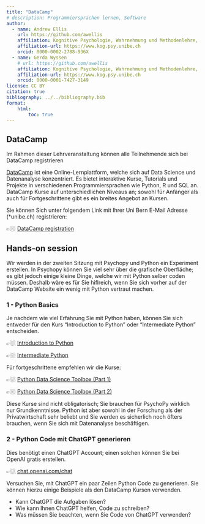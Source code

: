 ```yaml
---
title: "DataCamp"
# description: Programmiersprachen lernen, Software
author:
  - name: Andrew Ellis
    url: https://github.com/awellis
    affiliation: Kognitive Psychologie, Wahrnehmung und Methodenlehre, Universität Bern 
    affiliation-url: https://www.kog.psy.unibe.ch
    orcid: 0000-0002-2788-936X
  - name: Gerda Wyssen
    # url: https://github.com/awellis
    affiliation: Kognitive Psychologie, Wahrnehmung und Methodenlehre, Universität Bern 
    affiliation-url: https://www.kog.psy.unibe.ch
    orcid: 0000-0001-7427-3149
license: CC BY
citation: true
bibliography: ../../bibliography.bib
format:
    html:
        toc: true
---
```


## DataCamp

Im Rahmen dieser Lehrveranstaltung können alle Teilnehmende sich bei DataCamp registrieren

[DataCamp](https://www.datacamp.com/) ist eine Online-Lernplattform, welche sich auf Data Science und Datenanalyse konzentriert. Es bietet interaktive Kurse, Tutorials und Projekte in verschiedenen Programmiersprachen wie Python, R und SQL an. DataCamp Kurse auf unterschiedlichen Niveaus an; sowohl für Anfänger als auch für Fortgeschrittene gibt es ein breites Angebot an Kursen. 

Sie können Sich unter folgendem Link mit Ihrer Uni Bern E-Mail Adresse (*unibe.ch) registrieren: 

👉🏼 [DataCamp registration](https://www.datacamp.com/groups/shared_links/1288a3314283c419fc80cea55de7927a58e02c06aee93dbe5eaac57e36e07702)


## Hands-on session

Wir werden in der zweiten Sitzung mit Psychopy und Python ein Experiment erstellen. In Psychopy können Sie viel sehr über die grafische Oberfläche; es gibt jedoch einige kleine Dinge, welche wir mit Python selber coden müssen. Deshalb wäre es für Sie hiflreich, wenn Sie sich vorher auf der DataCamp Website ein wenig mit Python vertraut machen.

### 1 - Python Basics
Je nachdem wie viel Erfahrung Sie mit Python haben, können Sie sich entweder für den Kurs "Introduction to Python" oder "Intermediate Python" entscheiden.

👉🏼 [Introduction to Python](https://app.datacamp.com/learn/courses/intro-to-python-for-data-science)

👉🏼 [Intermediate Python](https://app.datacamp.com/learn/courses/intermediate-python)

Für fortgeschrittene empfehlen wir die Kurse:

👉🏼 [Python Data Science Toolbox (Part 1)](https://app.datacamp.com/learn/courses/python-data-science-toolbox-part-1)

👉🏼 [Python Data Science Toolbox (Part 2)](https://app.datacamp.com/learn/courses/python-data-science-toolbox-part-2)


Diese Kurse sind nicht obligatorisch; Sie brauchen für PsychoPy wirklich nur Grundkenntnisse. Python ist aber sowohl in der Forschung als der Privatwirtschaft sehr beliebt und Sie werden es sicherlich noch öfters brauchen, wenn Sie sich mit Datenanalyse beschäftigen.

### 2 - Python Code mit ChatGPT generieren

Dies benötigt einen ChatGPT Account; einen solchen können Sie bei OpenAI gratis erstellen.

👉🏼 [chat.openai.com/chat](https://chat.openai.com/chat)

Versuchen Sie, mit ChatGPT ein paar Zeilen Python Code zu generieren. Sie können hierzu einige Beispiele als den DataCamp Kursen verwenden.

- Kann ChatGPT die Aufgaben lösen?
- Wie kann Ihnen ChatGPT helfen, Code zu schreiben?
- Was müssen Sie beachten, wenn Sie Code von ChatGPT verwenden?